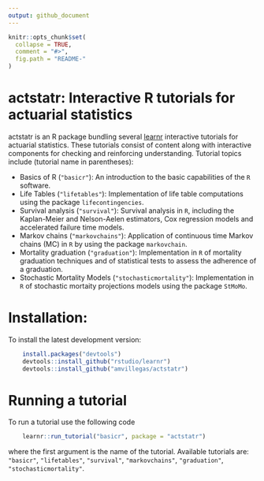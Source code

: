 ```yaml
---
output: github_document
---
```


<!-- README.md is generated from README.Rmd. Please edit that file -->

```r
knitr::opts_chunk$set(
  collapse = TRUE,
  comment = "#>",
  fig.path = "README-"
)
```

actstatr: Interactive R tutorials for actuarial statistics
===========================================================

actstatr is an R package bundling several [learnr](https://rstudio.github.io/learnr/index.html) interactive tutorials for actuarial statistics. These tutorials consist of content along with interactive components for checking and reinforcing understanding. Tutorial topics include (tutorial name in parentheses):

- Basics of R (`"basicr"`): An introduction to the basic capabilities of the `R` software.
- Life Tables (`"lifetables"`): Implementation of life table  computations using the package `lifecontingencies`.
- Survival analysis (`"survival"`): Survival analysis in `R`, including the Kaplan-Meier and Nelson-Aelen estimators, Cox regression models and accelerated failure time models.
- Markov chains (`"markovchains"`): Application of continuous time Markov chains (MC) in `R` by using the package `markovchain`.
- Mortality graduation (`"graduation"`): Implementation in `R` of mortality graduation techniques and of statistical tests to assess the adherence of a graduation.
- Stochastic Mortality Models (`"stochasticmortality"`):  Implementation in `R` of stochastic mortaity projections models using the package `StMoMo`.

# Installation:

To install the latest development version: 

```R
    install.packages("devtools")
    devtools::install_github("rstudio/learnr")
    devtools::install_github("amvillegas/actstatr")
````

# Running a tutorial

To run a tutorial use the following code

```R
    learnr::run_tutorial("basicr", package = "actstatr")
````
where the first argument is the name of the tutorial. Available tutorials are: `"basicr"`, `"lifetables"`, `"survival"`, `"markovchains"`, `"graduation"`, `"stochasticmortality"`.
